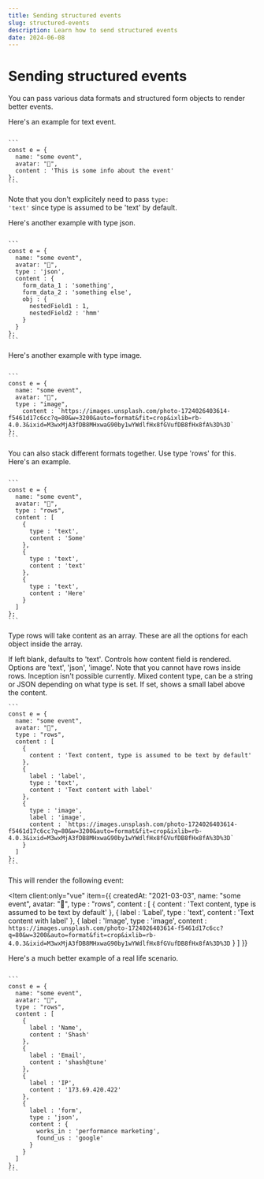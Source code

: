 ```yaml
---
title: Sending structured events
slug: structured-events
description: Learn how to send structured events
date: 2024-06-08
---
```




# Sending structured events

You can pass various data formats and structured form objects to render better events.

Here's an example for text event.

<CodeWrap client:load>
<div slot="default">
<Item
client:only="vue"
  item={{
    name: "some event",
    avatar: "🤖",
    createdAt: "2021-03-03",
    content : 'This is some info about the event'
  }}
></Item>
</div>
<div slot="node">
<Code client:load>
```
const e = {
  name: "some event",
  avatar: "🤖",
  content : 'This is some info about the event'
};
```
</Code>
</div>
</CodeWrap>

Note that you don't explicitely need to pass <code>type: 'text'</code> since type is assumed to be 'text' by default.

Here's another example with type json.

<CodeWrap client:load>
<div slot="default">
<Item client:only="vue"
  item={{
    createdAt: "2021-03-03",
    name: "some event",
    avatar: "🤖",
    type : "json",
    content : {
    form_data_1 : 'something',
    form_data_2 : 'something else',
    obj : {
      nestedField1 : 1,
      nestedField2 : 'hmm'
    }
  }
  }}
></Item>
</div>
<div slot="node">
<Code client:load>
```
const e = {
  name: "some event",
  avatar: "🤖",
  type : 'json',
  content : {
    form_data_1 : 'something',
    form_data_2 : 'something else',
    obj : {
      nestedField1 : 1,
      nestedField2 : 'hmm'
    }
  }
};
```
</Code>
</div>
</CodeWrap>

Here's another example with type image.

<CodeWrap client:load>
<div slot="default">
<Item client:only="vue"
  item={{
    createdAt: "2021-03-03",
    name: "some event",
    avatar: "🤖",
    type : "image",
    content : `https://images.unsplash.com/photo-1724026403614-f5461d17c6cc?q=80&w=3200&auto=format&fit=crop&ixlib=rb-4.0.3&ixid=M3wxMjA3fDB8MHxwaG90by1wYWdlfHx8fGVufDB8fHx8fA%3D%3D`
  }}
></Item>
</div>
<div slot="node">
<Code client:load>
```
const e = {
  name: "some event",
  avatar: "🤖",
  type : "image",
    content : `https://images.unsplash.com/photo-1724026403614-f5461d17c6cc?q=80&w=3200&auto=format&fit=crop&ixlib=rb-4.0.3&ixid=M3wxMjA3fDB8MHxwaG90by1wYWdlfHx8fGVufDB8fHx8fA%3D%3D`
};
```
</Code>
</div>
</CodeWrap>

You can also stack different formats together. Use type 'rows' for this. Here's an example.

<CodeWrap client:load>
<div slot="default">
<Item client:only="vue" 
  item={{
    createdAt: "2021-03-03",
    name: "some event",
    avatar: "🤖",
    type : "rows",
    content : [
      {
        type : 'text',
        content : 'Some'
      },
      {
        type : 'text',
        content : 'text'
      },
      {
        type : 'text',
        content : 'Here'
      }
    ]
  }}
></Item>
</div>
<div slot="node">
<Code client:load>
```
const e = {
  name: "some event",
  avatar: "🤖",
  type : "rows",
  content : [
    {
      type : 'text',
      content : 'Some'
    },
    {
      type : 'text',
      content : 'text'
    },
    {
      type : 'text',
      content : 'Here'
    }
  ]
};
```
</Code>
</div>
</CodeWrap>

Type rows will take content as an array. These are all the options for each object inside the array.

<CodeWrap client:load>
<ApiItem client:load title="type" type="string" required="false">
  If left blank, defaults to 'text'. Controls how content field is rendered. Options are 'text', 'json',
  'image'. Note that you cannot have rows inside rows. Inception isn't possible currently.
</ApiItem>
<ApiItem client:load title="content" type="string/json" required="false">
  Mixed content type, can be a string or JSON depending on what type is set.
</ApiItem>
<ApiItem client:load title="label" type="string" required="false">
  If set, shows a small label above the content.
</ApiItem>

<div slot="node">
<Code client:load>
```
const e = {
  name: "some event",
  avatar: "🤖",
  type : "rows",
  content : [
    {
      content : 'Text content, type is assumed to be text by default'
    },
    {
      label : 'label',
      type : 'text',
      content : 'Text content with label'
    },
    {
      type : 'image',
      label : 'image',
      content : `https://images.unsplash.com/photo-1724026403614-f5461d17c6cc?q=80&w=3200&auto=format&fit=crop&ixlib=rb-4.0.3&ixid=M3wxMjA3fDB8MHxwaG90by1wYWdlfHx8fGVufDB8fHx8fA%3D%3D`
    }
  ]
};
```
</Code>
</div>
</CodeWrap>

This will render the following event:

<Item client:only="vue" 
  item={{
    createdAt: "2021-03-03",
    name: "some event",
    avatar: "🤖",
    type : "rows",
  content : [
    {
      content : 'Text content, type is assumed to be text by default'
    },
    {
      label : 'Label',
      type : 'text',
      content : 'Text content with label'
    },
    {
      label : 'Image',
      type : 'image',
      content : `https://images.unsplash.com/photo-1724026403614-f5461d17c6cc?q=80&w=3200&auto=format&fit=crop&ixlib=rb-4.0.3&ixid=M3wxMjA3fDB8MHxwaG90by1wYWdlfHx8fGVufDB8fHx8fA%3D%3D`
    }
  ]
  }}
></Item>

Here's a much better example of a real life scenario.

<CodeWrap client:load>
<Item client:only="vue"
  item={{
    createdAt: "2021-03-03",
    name: "user signed up",
    avatar: "🤖",
    type : "rows",
  content : [
    {
      label : 'Name',
      content : 'Shash'
    },
    {
      label : 'Email',
      content : 'shash@tune'
    },
    {
      label : 'IP',
      content : '173.69.420.422'
    },
    {
      label : 'form',
      type : 'json',
      content : {
        works_in : 'performance marketing',
        found_us : 'google'
      }
    }
  ]
  }}
></Item>
<div slot="node">
<Code client:load>
```
const e = {
  name: "some event",
  avatar: "🤖",
  type : "rows",
  content : [
    {
      label : 'Name',
      content : 'Shash'
    },
    {
      label : 'Email',
      content : 'shash@tune'
    },
    {
      label : 'IP',
      content : '173.69.420.422'
    },
    {
      label : 'form',
      type : 'json',
      content : {
        works_in : 'performance marketing',
        found_us : 'google'
      }
    }
  ]
};
```
</Code>
</div>
</CodeWrap>
